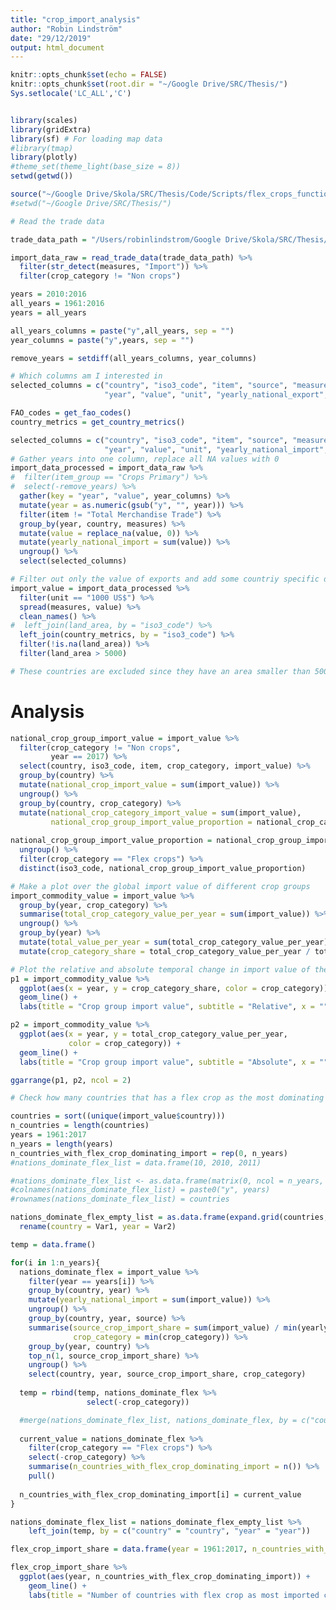 ```yaml
---
title: "crop_import_analysis"
author: "Robin Lindström"
date: "29/12/2019"
output: html_document
---
```


```r
knitr::opts_chunk$set(echo = FALSE)
knitr::opts_chunk$set(root.dir = "~/Google Drive/SRC/Thesis/")
Sys.setlocale('LC_ALL','C')


library(scales)
library(gridExtra)
library(sf) # For loading map data
#library(tmap)
library(plotly)
#theme_set(theme_light(base_size = 8))
setwd(getwd())
```

```r
source("~/Google Drive/Skola/SRC/Thesis/Code/Scripts/flex_crops_functions.R")
#setwd("~/Google Drive/SRC/Thesis/")
```

```r
# Read the trade data

trade_data_path = "/Users/robinlindstrom/Google Drive/Skola/SRC/Thesis/Data/Trade data FAO/Trade_Crops_Livestock_E_All_Data_NOFLAG.csv"

import_data_raw = read_trade_data(trade_data_path) %>% 
  filter(str_detect(measures, "Import")) %>% 
  filter(crop_category != "Non crops")

```


```r
years = 2010:2016
all_years = 1961:2016
years = all_years

all_years_columns = paste("y",all_years, sep = "")
year_columns = paste("y",years, sep = "")

remove_years = setdiff(all_years_columns, year_columns)

# Which columns am I interested in
selected_columns = c("country", "iso3_code", "item", "source", "measures", "crop_category",
                     "year", "value", "unit", "yearly_national_export", "country_group")

FAO_codes = get_fao_codes()
country_metrics = get_country_metrics()

```


```r
selected_columns = c("country", "iso3_code", "item", "source", "measures", "crop_category",
                     "year", "value", "unit", "yearly_national_import", "country_group")
# Gather years into one column, replace all NA values with 0
import_data_processed = import_data_raw %>% 
#  filter(item_group == "Crops Primary") %>% 
#  select(-remove_years) %>% 
  gather(key = "year", "value", year_columns) %>% 
  mutate(year = as.numeric(gsub("y", "", year))) %>% 
  filter(item != "Total Merchandise Trade") %>% 
  group_by(year, country, measures) %>% 
  mutate(value = replace_na(value, 0)) %>% 
  mutate(yearly_national_import = sum(value)) %>% 
  ungroup() %>% 
  select(selected_columns)

# Filter out only the value of exports and add some countriy specific data
import_value = import_data_processed %>% 
  filter(unit == "1000 US$") %>% 
  spread(measures, value) %>% 
  clean_names() %>%
#  left_join(land_area, by = "iso3_code") %>% 
  left_join(country_metrics, by = "iso3_code") %>% 
  filter(!is.na(land_area)) %>%  
  filter(land_area > 5000)

# These countries are excluded since they have an area smaller than 5000 sqm.

```

# Analysis

```r
national_crop_group_import_value = import_value %>% 
  filter(crop_category != "Non crops",
         year == 2017) %>% 
  select(country, iso3_code, item, crop_category, import_value) %>% 
  group_by(country) %>%
  mutate(national_crop_import_value = sum(import_value)) %>% 
  ungroup() %>% 
  group_by(country, crop_category) %>% 
  mutate(national_crop_category_import_value = sum(import_value),
         national_crop_group_import_value_proportion = national_crop_category_import_value/national_crop_import_value)
  
national_crop_group_import_value_proportion = national_crop_group_import_value %>% 
  ungroup() %>% 
  filter(crop_category == "Flex crops") %>% 
  distinct(iso3_code, national_crop_group_import_value_proportion)

```


```r

# Make a plot over the global import value of different crop groups
import_commodity_value = import_value %>% 
  group_by(year, crop_category) %>% 
  summarise(total_crop_category_value_per_year = sum(import_value)) %>% 
  ungroup() %>% 
  group_by(year) %>% 
  mutate(total_value_per_year = sum(total_crop_category_value_per_year)) %>% 
  mutate(crop_category_share = total_crop_category_value_per_year / total_value_per_year)

# Plot the relative and absolute temporal change in import value of the different crop groups ---
p1 = import_commodity_value %>% 
  ggplot(aes(x = year, y = crop_category_share, color = crop_category)) +
  geom_line() +
  labs(title = "Crop group import value", subtitle = "Relative", x = "", y = "proportion", color = "")

p2 = import_commodity_value %>% 
  ggplot(aes(x = year, y = total_crop_category_value_per_year,
             color = crop_category)) +
  geom_line() +
  labs(title = "Crop group import value", subtitle = "Absolute", x = "", y = "import value ($)", fill = "")

ggarrange(p1, p2, ncol = 2)

```

```r
# Check how many countries that has a flex crop as the most dominating crop

countries = sort((unique(import_value$country)))
n_countries = length(countries)
years = 1961:2017
n_years = length(years)
n_countries_with_flex_crop_dominating_import = rep(0, n_years)
#nations_dominate_flex_list = data.frame(10, 2010, 2011)

#nations_dominate_flex_list <- as.data.frame(matrix(0, ncol = n_years, nrow = n_countries))
#colnames(nations_dominate_flex_list) = paste0("y", years)
#rownames(nations_dominate_flex_list) = countries

nations_dominate_flex_empty_list = as.data.frame(expand.grid(countries, year)) %>% 
  rename(country = Var1, year = Var2)

temp = data.frame()

for(i in 1:n_years){
  nations_dominate_flex = import_value %>% 
    filter(year == years[i]) %>% 
    group_by(country, year) %>%
    mutate(yearly_national_import = sum(import_value)) %>% 
    ungroup() %>%
    group_by(country, year, source) %>%
    summarise(source_crop_import_share = sum(import_value) / min(yearly_national_import),
              crop_category = min(crop_category)) %>% 
    group_by(year, country) %>%
    top_n(1, source_crop_import_share) %>% 
    ungroup() %>% 
    select(country, year, source_crop_import_share, crop_category)
  
  temp = rbind(temp, nations_dominate_flex %>% 
                 select(-crop_category))

  #merge(nations_dominate_flex_list, nations_dominate_flex, by = c("country", "year"))
  
  current_value = nations_dominate_flex %>%
    filter(crop_category == "Flex crops") %>% 
    select(-crop_category) %>% 
    summarise(n_countries_with_flex_crop_dominating_import = n()) %>% 
    pull()
  
  n_countries_with_flex_crop_dominating_import[i] = current_value
}

nations_dominate_flex_list = nations_dominate_flex_empty_list %>% 
    left_join(temp, by = c("country" = "country", "year" = "year"))

flex_crop_import_share = data.frame(year = 1961:2017, n_countries_with_flex_crop_dominating_import = n_countries_with_flex_crop_dominating_import)
```


```r
flex_crop_import_share %>% 
  ggplot(aes(year, n_countries_with_flex_crop_dominating_import)) +
    geom_line() +
    labs(title = "Number of countries with flex crop as most imported crop", x = "", y = "Number fo countries")
```
